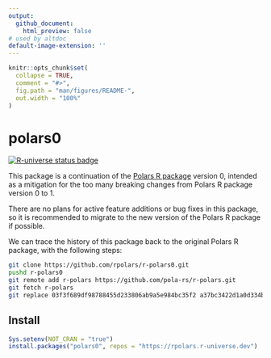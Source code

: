 ```yaml
---
output:
  github_document:
    html_preview: false
# used by altdoc
default-image-extension: ''
---
```


<!-- README.md is generated from README.Rmd. Please edit that file -->

```r
knitr::opts_chunk$set(
  collapse = TRUE,
  comment = "#>",
  fig.path = "man/figures/README-",
  out.width = "100%"
)
```

# polars0

<!-- badges: start -->
[![R-universe status badge](https://rpolars.r-universe.dev/badges/polars0)](https://rpolars.r-universe.dev)
<!-- badges: end -->

This package is a continuation of the [Polars R package](https://github.com/pola-rs/r-polars) version 0,
intended as a mitigation for the too many breaking changes from Polars R package version 0 to 1.

There are no plans for active feature additions or bug fixes in this package,
so it is recommended to migrate to the new version of the Polars R package if possible.

We can trace the history of this package back to the original Polars R package,
with the following steps:

```sh
git clone https://github.com/rpolars/r-polars0.git
pushd r-polars0
git remote add r-polars https://github.com/pola-rs/r-polars.git
git fetch r-polars
git replace 03f3f689df98788455d233806ab9a5e984bc35f2 a37bc3422d1a0d334b068cdf137b5ee77e210163
```

## Install

```r
Sys.setenv(NOT_CRAN = "true")
install.packages("polars0", repos = "https://rpolars.r-universe.dev")
```
